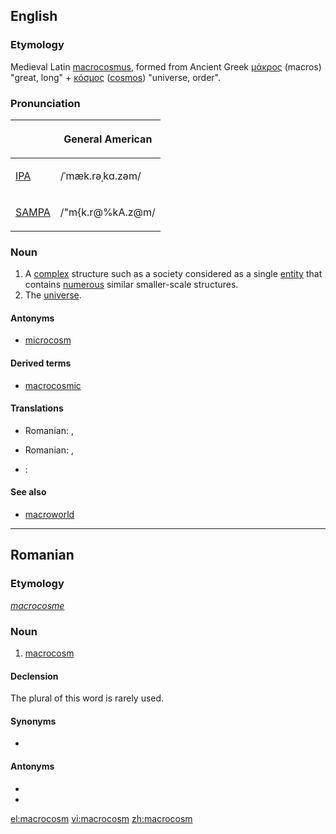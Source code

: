 ==English==
{{wikipedia}}

===Etymology===
Medieval Latin [[macrocosmus]], formed from Ancient Greek [[μάκρος]] (macros) "great, long" + [[κόσμος]] ([[cosmos]]) "universe, order".

===Pronunciation===
{| border=1 cellpadding=5
! !! General American
|-
| [[w:IPA|IPA]] || /ˈmæk.rəˌkɑ.zəm/
|-
| [[w:SAMPA|SAMPA]] || /"m{k.r@%kA.z@m/
|}

===Noun===
{{en-noun}}

# A [[complex]] structure such as a society considered as a single [[entity]] that contains [[numerous]] similar smaller-scale structures.
# The [[universe]].

====Antonyms====
*[[microcosm]]

====Derived terms====
*[[macrocosmic]]

====Translations====
{{trans-top|a complex structure containing smaller-scale structures}}
{{trans-mid}}
* Romanian: {{t-|ro|macrocosm|n}}, {{t|ro|macrocosmos|n}}
{{trans-bot}}

{{trans-top|a complex structure containing smaller-scale structures}}
{{trans-mid}}
* Romanian: {{t-|ro|macrocosm|n}}, {{t|ro|macrocosmos|n}}
{{trans-bot}}

{{checktrans-top}}
* {{ttbc|Dutch}}: {{t|nl|macrocosmos|m}}
{{trans-bot}}

====See also====
*[[macroworld]]

----

==Romanian==

===Etymology===
{{F.|ro}} ''[[macrocosme]]''

===Noun===
{{ro-noun|gend=n|pl=macrocosmuri}}

# [[#English|macrocosm]]

====Declension====
The plural of this word is rarely used.
{{ro-noun-inv|gend=n|def=macrocosmul|gd=macrocosmului}}

====Synonyms====
* {{l|ro|macrocosmos}}

====Antonyms====
* {{l|ro|microcosm}}
* {{l|ro|microcosmos}}

[[el:macrocosm]]
[[vi:macrocosm]]
[[zh:macrocosm]]